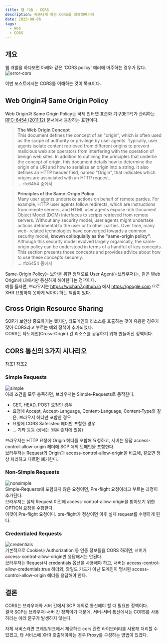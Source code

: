 ```yaml
---
title: 웹 기술 - CORS
description: 짜증나게 하는 CORS를 정복해버리자
date: 2023-08-06
tags:
  - Web
  - CORS
---
```


## 개요
웹 개발을 하다보면 아래와 같은 'CORS policy' 에러에 마주하는 경우가 많다.  
![error-cors](/images/web/error-cors.png)

이번 포스트에서는 CORS를 이해하는 것이 목표이다.  

## Web Origin과 Same Origin Policy
Web Origin과 Same Origin Policy는 국제 인터넷 표준화 기구(IETF)가 관리하는 [RFC-6454 (2011.12)](https://www.rfc-editor.org/rfc/rfc6454) 문서에서 등장하는 표현이다.  

> **The Web Origin Concept**  
This document defines the concept of an "origin", which is often used
as the scope of authority or privilege by user agents.  Typically,
user agents isolate content retrieved from different origins to
prevent malicious web site operators from interfering with the
operation of benign web sites.  In addition to outlining the
principles that underlie the concept of origin, this document details
how to determine the origin of a URI and how to serialize an origin
into a string.  It also defines an HTTP header field, named "Origin",
that indicates which origins are associated with an HTTP request.  
... rfc6454 중에서

> **Principles of the Same-Origin Policy**  
Many user agents undertake actions on behalf of remote parties.  For
example, HTTP user agents follow redirects, which are instructions
from remote servers, and HTML user agents expose rich Document Object
Model (DOM) interfaces to scripts retrieved from remote servers.
Without any security model, user agents might undertake actions
detrimental to the user or to other parties.  Over time, many web-
related technologies have converged towards a common security model,
**known colloquially as the "same-origin policy"**.  Although this
security model evolved largely organically, the same-origin policy
can be understood in terms of a handful of key concepts.  This
section presents those concepts and provides advice about how to use
these concepts securely.  
... rfc6454 중에서

Same-Origin Policy는 보안을 위한 정책으로 User Agent(=브라우저)는, 같은 Web Origin에 대해서만 통신하게 해야한다는 정책이다.  
예를 들자면, 브라우저는 https://wichan7.github.io 에서 https://google.com 으로 XHR 요청하지 못하게 막아야 하는 책임이 있다.  

## Cross Origin Resource Sharing
SOP가 보안상 중요하기는 했지만, 타도메인의 리소스를 호출하는 것이 유용한 경우가 잦아 CORS라고 부르는 예외 정책이 추가되었다.  
CORS는 타도메인(Cross-Origin) 간 리소스를 공유하기 위해 만들어진 정책이다.  

## CORS 통신의 3가지 시나리오
[참조1](https://www.baeldung.com/cs/cors-preflight-requests)
[참조2](https://developer.mozilla.org/ko/docs/Web/HTTP/CORS)

### Simple Requests
![simple](/images/web/simple.png)  
아래 조건을 모두 충족하면, 브라우저는 Simple-Requests로 동작한다.  
* GET, HEAD, POST 요청인 경우
* 요청에 Accept, Accept-Language, Content-Language, Content-Type와 같은, 브라우저 헤더만 포함한 경우
* 요청에 CORS Safelisted 헤더만 포함한 경우
* ... 기타 등등 (상세는 원본 출처에 있음)  

브라우저는 HTTP 요청에 Origin 헤더를 포함해 요청하고, 서버는 응답 access-control-allow-origin 헤더에 SOP 예외 도메인을 포함한다.  
브라우저는 Request의 Origin과 access-control-allow-origin을 비교해, 같으면 정상 처리하고 다르면 폐기한다.  

### Non-Simple Requests
![nonsimple](/images/web/nonsimple.png)  
Simple-Requests에 포함되지 않은 요청이면, Pre-flight 요청이라고 부르는 과정이 추가된다.  
브라우저는 실제 Request 이전에 access-control-allow-origin을 받아보기 위한 OPTION 요청을 수행한다.  
이것이 Pre-flight 요청이다. pre-flight가 정상이면 이후 실제 request를 수행하게 된다.   

### Credentialed Requests

![credentials](/images/web/credentials.png)  
기본적으로 Cookie나 Authorization 등 인증 정보들을 CORS 하려면, 서버가 access-control-allow-origin만 응답해서는 안된다.  
브라우저는 Request시 credentials 옵션을 사용해야 하고, 서버는 access-control-allow-credentials:true 헤더와, 와일드 카드가 아닌 도메인이 명시된 access-control-allow-origin 헤더를 응답해야 한다.  

## 결론
CORS는 브라우저와 서버 간에서 SOP 예외로 통신해야 할 때 필요한 정책이다.  
결국 SOP는 브라우저-서버 간 정책이기 때문에, 서버-서버 통신에서는 CORS를 사용하라는 에러 문구가 발생하지 않는다.  

자체 서비스라면 프레임워크에서 제공하는 cors 관련 라이브러리를 사용해 처리할 수 있겠고, 타 서비스에 XHR 호출해야하는 경우 Proxy를 구성하는 방법이 있겠다.